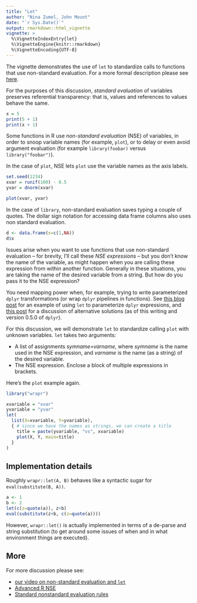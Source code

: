 ```yaml
---
title: "Let"
author: "Nina Zumel, John Mount"
date: "`r Sys.Date()`"
output: rmarkdown::html_vignette
vignette: >
  %\VignetteIndexEntry{let}
  %\VignetteEngine{knitr::rmarkdown}
  %\VignetteEncoding{UTF-8}
---
```


The vignette demonstrates the use of `let` to standardize calls to functions that use non-standard evaluation.  For a more formal description please see [here](https://github.com/WinVector/wrapr/blob/master/extras/wrapr_let.pdf).

For the purposes of this discussion, *standard evaluation* of variables preserves referential transparency: that is, values and references to values behave the same.

```r
x = 5
print(5 + 1)
print(x + 1)
```

Some functions in R use *non-standard evaluation* (NSE) of variables, in order to snoop variable names (for example, `plot`), or to delay or even avoid argument evaluation (for example `library(foobar)` versus `library("foobar")`).

In the case of `plot`, NSE lets `plot` use the variable names as the axis labels.

```r
set.seed(1234)
xvar = runif(100) - 0.5
yvar = dnorm(xvar)

plot(xvar, yvar) 
```

In the case of `library`, non-standard evaluation saves typing a couple of quotes. The dollar sign notation for accessing data frame columns also uses non standard evaluation.

```r
d <- data.frame(x=c(1,NA))
d$x
```

Issues arise when you want to use functions that use non-standard evaluation -- for brevity, I'll call these *NSE expressions* --  but you don't know the name of the variable, as might happen when you are calling these expression from within another function. Generally in these situations, you are taking the name of the desired variable from a string. But how do you pass it to the NSE expression?

You need mapping power when, for example, trying to write parameterized `dplyr` transformations (or wrap `dplyr` pipelines in functions). See [this blog post](http://www.win-vector.com/blog/2016/12/using-replyrlet-to-parameterize-dplyr-expressions/) for an example of using `let` to parameterize `dplyr` expressions, and [this post](http://www.win-vector.com/blog/2016/12/comparative-examples-using-replyrlet/) for a discussion of alternative solutions (as of this writing and version 0.5.0 of `dplyr`).

For this discussion, we will demonstrate `let` to standardize calling `plot` with unknown variables.
`let` takes two arguments:

 * A list of assignments *symname=varname*, where *symname* is the name used in the NSE expression, and *varname* is the name (as a string) of the desired variable. 
 * The NSE expression. Enclose a block of multiple expressions in brackets.
 
 Here's the `plot` example again.

```r
library("wrapr")

xvariable = "xvar"
yvariable = "yvar"
let(
  list(X=xvariable, Y=yvariable),
  { # since we have the names as strings, we can create a title
    title = paste(yvariable, "vs", xvariable)
    plot(X, Y, main=title)
  }
)
```

## Implementation details

Roughly `wrapr::let(A, B)` behaves like a syntactic sugar for `eval(substitute(B, A))`.


```r
a <- 1
b <- 2
let(c(z=quote(a)), z+b)
eval(substitute(z+b, c(z=quote(a))))
```

However, `wrapr::let()` is actually implemented in terms of a de-parse and string substitution
(to get around some issues of when and in what environment things are executed).

## More

For more discussion please see:

  * [our video on non-standard evaluation and `let`](https://youtu.be/iKLGxzzm9Hk?list=PLAKBwakacHbQp_Z66asDnjn-0qttTO-o9)
  * [Advanced R NSE](http://adv-r.had.co.nz/Computing-on-the-language.html)
  * [Standard nonstandard evaluation rules](http://developer.r-project.org/nonstandard-eval.pdf)


